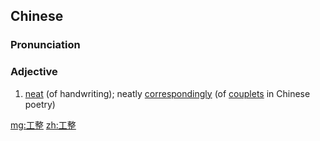 ==Chinese==
{{zh-forms}}

===Pronunciation===
{{zh-pron
|m=gōngzhěng
|cat=a
}}

===Adjective===
{{zh-adj}}

# [[neat]] (of handwriting); neatly [[correspondingly]] (of [[couplet]]s in Chinese poetry)

[[mg:工整]]
[[zh:工整]]